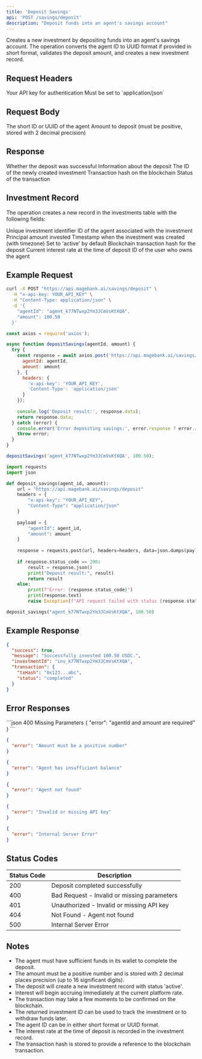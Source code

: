 ```yaml
---
title: 'Deposit Savings'
api: 'POST /savings/deposit'
description: "Deposit funds into an agent's savings account"
---
```


Creates a new investment by depositing funds into an agent's savings account. The operation converts the agent ID to UUID format if provided in short format, validates the deposit amount, and creates a new investment record.

## Request Headers

<ParamField header="x-api-key" type="string" required>
  Your API key for authentication
</ParamField>

<ParamField header="Content-Type" type="string" required>
  Must be set to `application/json`
</ParamField>

## Request Body

<ParamField body="agentId" type="string" required>
  The short ID or UUID of the agent
</ParamField>

<ParamField body="amount" type="number" format="decimal(16,2)" required>
  Amount to deposit (must be positive, stored with 2 decimal precision)
</ParamField>

## Response

<ResponseField name="success" type="boolean">
  Whether the deposit was successful
</ResponseField>

<ResponseField name="message" type="string">
  Information about the deposit
</ResponseField>

<ResponseField name="investmentId" type="string">
  The ID of the newly created investment
</ResponseField>

<ResponseField name="transaction" type="object">
  <Expandable title="properties">
    <ResponseField name="txHash" type="string">
      Transaction hash on the blockchain
    </ResponseField>
    <ResponseField name="status" type="string">
      Status of the transaction
    </ResponseField>
  </Expandable>
</ResponseField>

## Investment Record

The operation creates a new record in the investments table with the following fields:

<ResponseField name="id" type="uuid">
  Unique investment identifier
</ResponseField>

<ResponseField name="agent_id" type="uuid">
  ID of the agent associated with the investment
</ResponseField>

<ResponseField name="amount" type="decimal(16,2)">
  Principal amount invested
</ResponseField>

<ResponseField name="invested_at" type="timestamp with time zone">
  Timestamp when the investment was created (with timezone)
</ResponseField>

<ResponseField name="status" type="text">
  Set to 'active' by default
</ResponseField>

<ResponseField name="tx_hash" type="text">
  Blockchain transaction hash for the deposit
</ResponseField>

<ResponseField name="interest_rate" type="decimal(5,2)">
  Current interest rate at the time of deposit
</ResponseField>

<ResponseField name="user_id" type="uuid">
  ID of the user who owns the agent
</ResponseField>

## Example Request

<CodeGroup>

```bash cURL
curl -X POST "https://api.magebank.ai/savings/deposit" \
  -H "x-api-key: YOUR_API_KEY" \
  -H "Content-Type: application/json" \
  -d '{
    "agentId": "agent_k77NTwxp2Ym3JCmVsKtXQA",
    "amount": 100.50
  }'
```

```javascript Node.js
const axios = require('axios');

async function depositSavings(agentId, amount) {
  try {
    const response = await axios.post('https://api.magebank.ai/savings/deposit', {
      agentId: agentId,
      amount: amount
    }, {
      headers: {
        'x-api-key': 'YOUR_API_KEY',
        'Content-Type': 'application/json'
      }
    });
    
    console.log('Deposit result:', response.data);
    return response.data;
  } catch (error) {
    console.error('Error depositing savings:', error.response ? error.response.data : error.message);
    throw error;
  }
}

depositSavings('agent_k77NTwxp2Ym3JCmVsKtXQA', 100.50);
```

```python Python
import requests
import json

def deposit_savings(agent_id, amount):
    url = "https://api.magebank.ai/savings/deposit"
    headers = {
        "x-api-key": "YOUR_API_KEY",
        "Content-Type": "application/json"
    }
    
    payload = {
        "agentId": agent_id,
        "amount": amount
    }
    
    response = requests.post(url, headers=headers, data=json.dumps(payload))
    
    if response.status_code == 200:
        result = response.json()
        print("Deposit result:", result)
        return result
    else:
        print(f"Error: {response.status_code}")
        print(response.text)
        raise Exception(f"API request failed with status {response.status_code}")

deposit_savings("agent_k77NTwxp2Ym3JCmVsKtXQA", 100.50)
```

</CodeGroup>

## Example Response

```json
{
  "success": true,
  "message": "Successfully invested 100.50 USDC.",
  "investmentId": "inv_k77NTwxp2Ym3JCmVsKtXQA",
  "transaction": {
    "txHash": "0x123...abc",
    "status": "completed"
  }
}
```

## Error Responses

<ResponseExample>
```json 400 Missing Parameters
{
  "error": "agentId and amount are required"
}
```

```json 400 Invalid Amount
{
  "error": "Amount must be a positive number"
}
```

```json 400 Insufficient Balance
{
  "error": "Agent has insufficient balance"
}
```

```json 404 Agent Not Found
{
  "error": "Agent not found"
}
```

```json 401 Unauthorized
{
  "error": "Invalid or missing API key"
}
```

```json 500 Internal Server Error
{
  "error": "Internal Server Error"
}
```
</ResponseExample>

## Status Codes

| Status Code | Description |
|-------------|-------------|
| 200 | Deposit completed successfully |
| 400 | Bad Request - Invalid or missing parameters |
| 401 | Unauthorized - Invalid or missing API key |
| 404 | Not Found - Agent not found |
| 500 | Internal Server Error |

## Notes

- The agent must have sufficient funds in its wallet to complete the deposit.
- The amount must be a positive number and is stored with 2 decimal places precision (up to 16 significant digits).
- The deposit will create a new investment record with status 'active'.
- Interest will begin accruing immediately at the current platform rate.
- The transaction may take a few moments to be confirmed on the blockchain.
- The returned investment ID can be used to track the investment or to withdraw funds later.
- The agent ID can be in either short format or UUID format.
- The interest rate at the time of deposit is recorded in the investment record.
- The transaction hash is stored to provide a reference to the blockchain transaction.
